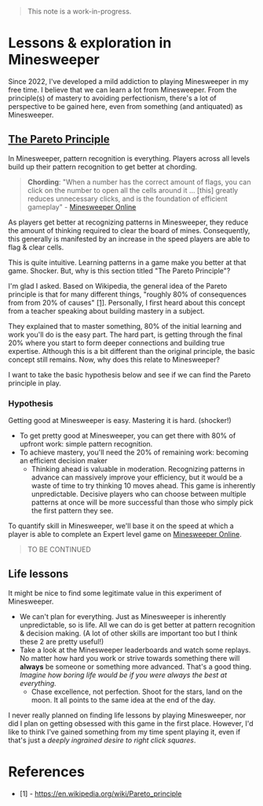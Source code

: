 
> This note is a work-in-progress.

# Lessons & exploration in Minesweeper

Since 2022, I've developed a mild addiction to playing Minesweeper in my free time. I believe that we can learn a lot from Minesweeper. From the principle(s) of mastery to avoiding perfectionism, there's a lot of perspective to be gained here, even from something (and antiquated) as Minesweeper.

## [The Pareto Principle](https://en.wikipedia.org/wiki/Pareto_principle)
In Minesweeper, pattern recognition is everything. Players across all levels build up their pattern recognition to get better at chording. 

> **Chording**: "When a number has the correct amount of flags, you can click on the number to open all the cells around it ... [this] greatly reduces unnecessary clicks, and is the foundation of efficient gameplay" - [Minesweeper Online](https://minesweeper.online/help/gameplay)

As players get better at recognizing patterns in Minesweeper, they reduce the amount of thinking required to clear the board of mines. Consequently, this generally is manifested by an increase in the speed players are able to flag & clear cells.

This is quite intuitive. Learning patterns in a game make you better at that game. Shocker. But, why is this section titled "The Pareto Principle"?

I'm glad I asked. Based on Wikipedia, the general idea of the Pareto principle is that for many different things, "roughly 80% of consequences from from 20% of causes" [[1]](#references). Personally, I first heard about this concept from a teacher speaking about building mastery in a subject. 

They explained that to master something, 80% of the initial learning and work you'll do is the easy part. The hard part, is getting through the final 20% where you start to form deeper connections and building true expertise. Although this is a bit different than the original principle, the basic concept still remains. Now, why does this relate to Minesweeper? 

I want to take the basic hypothesis below and see if we can find the Pareto principle in play.

### Hypothesis
Getting good at Minesweeper is easy. Mastering it is hard. (shocker!)

- To get pretty good at Minesweeper, you can get there with 80% of upfront work: simple pattern recognition.
- To achieve mastery, you'll need the 20% of remaining work: becoming an efficient decision maker
    - Thinking ahead is valuable in moderation. Recognizing patterns in advance can massively improve your efficiency, but it would be a waste of time to try thinking 10 moves ahead. This game is inherently unpredictable. Decisive players who can choose between multiple patterns at once will be more successful than those who simply pick the first pattern they see.

To quantify skill in Minesweeper, we'll base it on the speed at which a player is able to complete an Expert level game on [Minesweeper Online](https://minesweeper.online).

> TO BE CONTINUED

## Life lessons
It might be nice to find some legitimate value in this experiment of Minesweeper.

- We can't plan for everything. Just as Minesweeper is inherently unpredictable, so is life. All we can do is get better at pattern recognition & decision making. (A lot of other skills are important  too but I think these 2 are pretty useful!)
- Take a look at the Minesweeper leaderboards and watch some replays. No matter how hard you work or strive towards something there will **always** be someone or something more advanced. That's a good thing. *Imagine how boring life would be if you were always the best at everything.*
    - Chase excellence, not perfection. Shoot for the stars, land on the moon. It all points to the same idea at the end of the day.

I never really planned on finding life lessons by playing Minesweeper, nor did I plan on getting obsessed with this game in the first place. However, I'd like to think I've gained something from my time spent playing it, even if that's just a *deeply ingrained desire to right click squares*.


# References
- [1] - https://en.wikipedia.org/wiki/Pareto_principle

